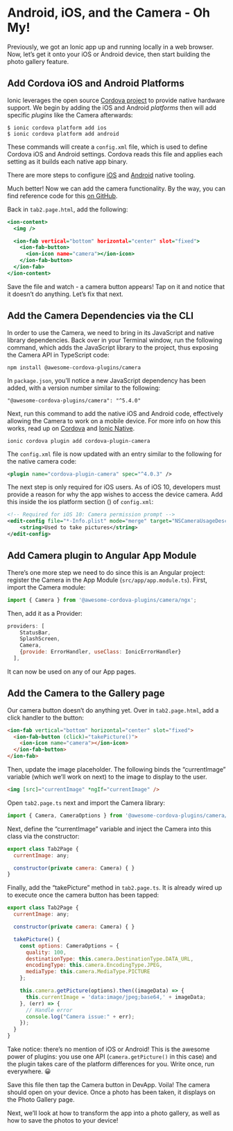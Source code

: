 # Android, iOS, and the Camera - Oh My!

Previously, we got an Ionic app up and running locally in a web browser. Now, let’s get it onto your iOS or Android device, then start building the photo gallery feature.

## Add Cordova iOS and Android Platforms

Ionic leverages the open source [Cordova project](https://cordova.apache.org/docs/en/latest/guide/overview/) to provide native hardware support. We begin by adding the iOS and Android _platforms_ then will add specific _plugins_ like the Camera afterwards:

```shell
$ ionic cordova platform add ios
$ ionic cordova platform add android
```

These commands will create a `config.xml` file, which is used to define Cordova iOS and Android settings. Cordova reads this file and applies each setting as it builds each native app binary.

There are more steps to configure [iOS](../../../developing/ios) and [Android](../../../developing/android) native tooling.

Much better! Now we can add the camera functionality. By the way, you can find reference code for this [on GitHub](https://github.com/ionic-team/photo-gallery-tutorial-ionic4).

Back in `tab2.page.html`, add the following:

```htm
<ion-content>
  <img />

  <ion-fab vertical="bottom" horizontal="center" slot="fixed">
    <ion-fab-button>
      <ion-icon name="camera"></ion-icon>
    </ion-fab-button>
  </ion-fab>
</ion-content>
```

Save the file and watch - a camera button appears! Tap on it and notice that it doesn’t do anything. Let’s fix that next.

## Add the Camera Dependencies via the CLI

In order to use the Camera, we need to bring in its JavaScript and native library dependencies. Back over in your Terminal window, run the following command, which adds the JavaScript library to the project, thus exposing the Camera API in TypeScript code:

```shell
npm install @awesome-cordova-plugins/camera
```

In `package.json`, you’ll notice a new JavaScript dependency has been added, with a version number similar to the following:

`"@awesome-cordova-plugins/camera": "^5.4.0"`

Next, run this command to add the native iOS and Android code, effectively allowing the Camera to work on a mobile device. For more info on how this works, read up on [Cordova](https://cordova.apache.org/docs/en/latest/guide/overview/) and [Ionic Native](https://ionicframework.com/docs/native).

```shell
ionic cordova plugin add cordova-plugin-camera
```

The `config.xml` file is now updated with an entry similar to the following for the native camera code:

```xml
<plugin name="cordova-plugin-camera" spec="^4.0.3" />
```

The next step is only required for iOS users. As of iOS 10, developers must provide a reason for why the app wishes to access the device camera. Add this inside the ios platform section (<platform name="ios"></platform>) of `config.xml`:

```xml
<!-- Required for iOS 10: Camera permission prompt -->
<edit-config file="*-Info.plist" mode="merge" target="NSCameraUsageDescription">
    <string>Used to take pictures</string>
</edit-config>
```

## Add Camera plugin to Angular App Module

There’s one more step we need to do since this is an Angular project: register the Camera in the App Module (`src/app/app.module.ts`). First, import the Camera module:

```Javascript
import { Camera } from '@awesome-cordova-plugins/camera/ngx';
```

Then, add it as a Provider:

```Javascript
providers: [
    StatusBar,
    SplashScreen,
    Camera,
    {provide: ErrorHandler, useClass: IonicErrorHandler}
  ],
```

It can now be used on any of our App pages.

## Add the Camera to the Gallery page

Our camera button doesn’t do anything yet. Over in `tab2.page.html`, add a click handler to the button:

```html
<ion-fab vertical="bottom" horizontal="center" slot="fixed">
  <ion-fab-button (click)="takePicture()">
    <ion-icon name="camera"></ion-icon>
  </ion-fab-button>
</ion-fab>
```

Then, update the image placeholder. The following binds the “currentImage” variable (which we’ll work on next) to the image to display to the user.

```html
<img [src]="currentImage" *ngIf="currentImage" />
```

Open `tab2.page.ts` next and import the Camera library:

```Javascript
import { Camera, CameraOptions } from '@awesome-cordova-plugins/camera/ngx';
```

Next, define the “currentImage” variable and inject the Camera into this class via the constructor:

```Javascript
export class Tab2Page {
  currentImage: any;

  constructor(private camera: Camera) { }
}
```

Finally, add the “takePicture” method in `tab2.page.ts`. It is already wired up to execute once the camera button has been tapped:

```Javascript
export class Tab2Page {
  currentImage: any;

  constructor(private camera: Camera) { }

  takePicture() {
    const options: CameraOptions = {
      quality: 100,
      destinationType: this.camera.DestinationType.DATA_URL,
      encodingType: this.camera.EncodingType.JPEG,
      mediaType: this.camera.MediaType.PICTURE
    };

    this.camera.getPicture(options).then((imageData) => {
      this.currentImage = 'data:image/jpeg;base64,' + imageData;
    }, (err) => {
      // Handle error
      console.log("Camera issue:" + err);
    });
  }
}
```

Take notice: there’s no mention of iOS or Android! This is the awesome power of plugins: you use one API (`camera.getPicture()` in this case) and the plugin takes care of the platform differences for you. Write once, run everywhere. 😀

Save this file then tap the Camera button in DevApp. Voila! The camera should open on your device. Once a photo has been taken, it displays on the Photo Gallery page.

Next, we’ll look at how to transform the app into a photo gallery, as well as how to save the photos to your device!
